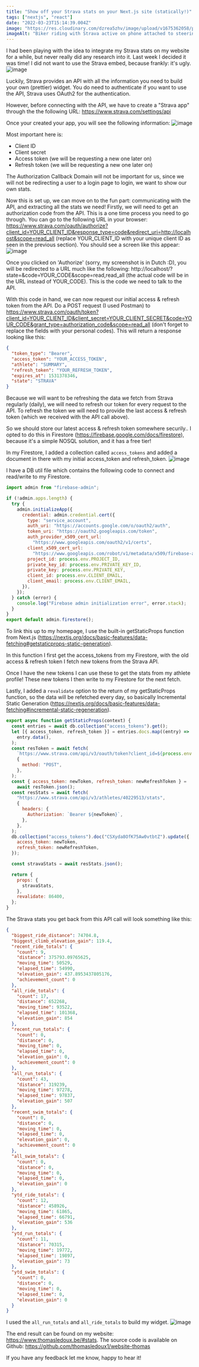 ```yaml
---
title: "Show off your Strava stats on your Next.js site (statically!)"
tags: ["nextjs", "react"]
date: "2022-03-23T15:14:39.004Z"
image: "https://res.cloudinary.com/dzrea5zhv/image/upload/v1675362058/photo-1625027589035-0844e7f91b1b_xhuiaa.jpg"
imageAlt: "Biker riding with Strava active on phone attached to steering wheel"
---
```


I had been playing with the idea to integrate my Strava stats on my website for a
while, but never really did any research into it. Last week I decided it was time!
I did not want to use the Strava embed, because frankly: it's ugly. ![image](https://dev-to-uploads.s3.amazonaws.com/uploads/articles/rgakskfwe0hacvn35cr5.png)

Luckily, Strava provides an API with all the information you need to build your own (prettier) widget.
You do need to authenticate if you want to use the API, Strava uses OAuth2 for the authentication.

However, before connecting with the API, we have to create a "Strava app" through the the following URL: https://www.strava.com/settings/api

Once your created your app, you will see the following information:
![image](https://dev-to-uploads.s3.amazonaws.com/uploads/articles/w136gqcwtqrrsssgq3pe.png)

Most important here is:

- Client ID
- Client secret
- Access token (we will be requesting a new one later on)
- Refresh token (we will be requesting a new one later on)

The Authorization Callback Domain will not be important for us, since we will not be redirecting a user to a login page to login, we want to show our own stats.

Now this is set up, we can move on to the fun part: communicating with the API, and extracting all the stats we need!
Firstly, we will need to get an authorization code from the API. This is a one time process you need to go through.
You can go to the following URL in your browser: https://www.strava.com/oauth/authorize?client_id=YOUR_CLIENT_ID&response_type=code&redirect_uri=http://localhost&scope=read_all (replace YOUR_CLIENT_ID with your unique client ID as seen in the previous section).
You should see a screen like this appear:
![image](https://dev-to-uploads.s3.amazonaws.com/uploads/articles/945z4q8yf9x1deegq68p.png)

Once you clicked on 'Authorize' (sorry, my screenshot is in Dutch :D), you will be redirected to a URL much like the following: http://localhost/?state=&code=YOUR_CODE&scope=read,read_all (the actual code will be in the URL instead of YOUR_CODE).
This is the code we need to talk to the API.

With this code in hand, we can now request our initial access & refresh token from the API. Do a POST request (I used Postman) to https://www.strava.com/oauth/token?client_id=YOUR_CLIENT_ID&client_secret=YOUR_CLIENT_SECRET&code=YOUR_CODE&grant_type=authorization_code&scope=read_all (don't forget to replace the fields with your personal codes).
This will return a response looking like this:

```json
{
  "token_type": "Bearer",
  "access_token": "YOUR_ACCESS_TOKEN",
  "athlete": "SUMMARY",
  "refresh_token": "YOUR_REFRESH_TOKEN",
  "expires_at": 1531378346,
  "state": "STRAVA"
}
```

Because we will want to be refreshing the data we fetch from Strava regularly (daily), we will need to refresh our token for every request to the API. To refresh the token we will need to provide the last access & refresh token (which we received with the API call above).

So we should store our latest access & refresh token somewhere securily.. I opted to do this in Firestore (https://firebase.google.com/docs/firestore), because it's a simple NOSQL solution, and it has a free tier!

In my Firestore, I added a collection called `access_tokens` and added a document in there with my initial access_token and refresh_token.
![image](https://dev-to-uploads.s3.amazonaws.com/uploads/articles/djd8q99lp2meta2pgotp.png)

I have a DB util file which contains the following code to connect and read/write to my Firestore.

```javascript
import admin from "firebase-admin";

if (!admin.apps.length) {
  try {
    admin.initializeApp({
      credential: admin.credential.cert({
        type: "service_account",
        auth_uri: "https://accounts.google.com/o/oauth2/auth",
        token_uri: "https://oauth2.googleapis.com/token",
        auth_provider_x509_cert_url:
          "https://www.googleapis.com/oauth2/v1/certs",
        client_x509_cert_url:
          "https://www.googleapis.com/robot/v1/metadata/x509/firebase-adminsdk-j3bwb%40personal-website-e4e38.iam.gserviceaccount.com",
        project_id: process.env.PROJECT_ID,
        private_key_id: process.env.PRIVATE_KEY_ID,
        private_key: process.env.PRIVATE_KEY,
        client_id: process.env.CLIENT_EMAIL,
        client_email: process.env.CLIENT_EMAIL,
      }),
    });
  } catch (error) {
    console.log("Firebase admin initialization error", error.stack);
  }
}
export default admin.firestore();
```

To link this up to my homepage, I use the built-in getStaticProps function from Next.js (https://nextjs.org/docs/basic-features/data-fetching#getstaticprops-static-generation).

In this function I first get the access_tokens from my Firestore, with the old access & refresh token I fetch new tokens from the Strava API.

Once I have the new tokens I can use these to get the stats from my athlete profile! These new tokens I then write to my Firestore for the next fetch.

Lastly, I added a `revalidate` option to the return of my getStaticProps function, so the data will be refetched every day, so basically Incremental Static Generation (https://nextjs.org/docs/basic-features/data-fetching#incremental-static-regeneration).

```javascript
export async function getStaticProps(context) {
  const entries = await db.collection("access_tokens").get();
  let [{ access_token, refresh_token }] = entries.docs.map((entry) =>
    entry.data(),
  );
  const resToken = await fetch(
    `https://www.strava.com/api/v3/oauth/token?client_id=${process.env.CLIENT_ID_STRAVA}&client_secret=${process.env.CLIENT_SECRET_STRAVA}&grant_type=refresh_token&refresh_token=${refresh_token}`,
    {
      method: "POST",
    },
  );
  const { access_token: newToken, refresh_token: newRefreshToken } =
    await resToken.json();
  const resStats = await fetch(
    "https://www.strava.com/api/v3/athletes/40229513/stats",
    {
      headers: {
        Authorization: `Bearer ${newToken}`,
      },
    },
  );
  db.collection("access_tokens").doc("CSXyda8OfK75Aw0vtbtZ").update({
    access_token: newToken,
    refresh_token: newRefreshToken,
  });

  const stravaStats = await resStats.json();

  return {
    props: {
      stravaStats,
    },
    revalidate: 86400,
  };
}
```

The Strava stats you get back from this API call will look something like this:

```json
{
  "biggest_ride_distance": 74704.8,
  "biggest_climb_elevation_gain": 119.4,
  "recent_ride_totals": {
    "count": 9,
    "distance": 375793.09765625,
    "moving_time": 50529,
    "elapsed_time": 54990,
    "elevation_gain": 437.8953437805176,
    "achievement_count": 0
  },
  "all_ride_totals": {
    "count": 17,
    "distance": 652268,
    "moving_time": 93522,
    "elapsed_time": 101368,
    "elevation_gain": 854
  },
  "recent_run_totals": {
    "count": 0,
    "distance": 0,
    "moving_time": 0,
    "elapsed_time": 0,
    "elevation_gain": 0,
    "achievement_count": 0
  },
  "all_run_totals": {
    "count": 43,
    "distance": 319239,
    "moving_time": 97278,
    "elapsed_time": 97837,
    "elevation_gain": 507
  },
  "recent_swim_totals": {
    "count": 0,
    "distance": 0,
    "moving_time": 0,
    "elapsed_time": 0,
    "elevation_gain": 0,
    "achievement_count": 0
  },
  "all_swim_totals": {
    "count": 0,
    "distance": 0,
    "moving_time": 0,
    "elapsed_time": 0,
    "elevation_gain": 0
  },
  "ytd_ride_totals": {
    "count": 12,
    "distance": 458926,
    "moving_time": 61865,
    "elapsed_time": 66791,
    "elevation_gain": 536
  },
  "ytd_run_totals": {
    "count": 11,
    "distance": 70315,
    "moving_time": 19772,
    "elapsed_time": 19897,
    "elevation_gain": 73
  },
  "ytd_swim_totals": {
    "count": 0,
    "distance": 0,
    "moving_time": 0,
    "elapsed_time": 0,
    "elevation_gain": 0
  }
}
```

I used the `all_run_totals` and `all_ride_totals` to build my widget.
![image](https://dev-to-uploads.s3.amazonaws.com/uploads/articles/xp2f9dg9yyqy0pm22v3b.png)

The end result can be found on my website: https://www.thomasledoux.be/#stats.
The source code is available on Github: https://github.com/thomasledoux1/website-thomas

If you have any feedback let me know, happy to hear it!
